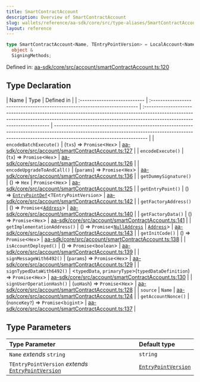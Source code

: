 ```yaml
---
title: SmartContractAccount
description: Overview of SmartContractAccount
slug: wallets/reference/aa-sdk/core/src/type-aliases/SmartContractAccount
layout: reference
---
```


```ts
type SmartContractAccount<Name, TEntryPointVersion> = LocalAccount<Name> &
  object &
  SigningMethods;
```

Defined in: [aa-sdk/core/src/account/smartContractAccount.ts:120](https://github.com/alchemyplatform/aa-sdk/blob/49e74eee8606f480b200b4612d00d950da8a8742/aa-sdk/core/src/account/smartContractAccount.ts#L120)

## Type Declaration

| Name                         | Type                                                                      | Defined in                                                                                                                                                                                          |
| :--------------------------- | :------------------------------------------------------------------------ | :-------------------------------------------------------------------------------------------------------------------------------------------------------------------------------------------------- | --------------------------------------------------------------------------------------------------------------------------------------------------------------------------------------------------- |
| `encodeBatchExecute()`       | (`txs`) => `Promise`\<`Hex`>                                              | [aa-sdk/core/src/account/smartContractAccount.ts:127](https://github.com/alchemyplatform/aa-sdk/blob/49e74eee8606f480b200b4612d00d950da8a8742/aa-sdk/core/src/account/smartContractAccount.ts#L127) |
| `encodeExecute()`            | (`tx`) => `Promise`\<`Hex`>                                               | [aa-sdk/core/src/account/smartContractAccount.ts:126](https://github.com/alchemyplatform/aa-sdk/blob/49e74eee8606f480b200b4612d00d950da8a8742/aa-sdk/core/src/account/smartContractAccount.ts#L126) |
| `encodeUpgradeToAndCall()`   | (`params`) => `Promise`\<`Hex`>                                           | [aa-sdk/core/src/account/smartContractAccount.ts:136](https://github.com/alchemyplatform/aa-sdk/blob/49e74eee8606f480b200b4612d00d950da8a8742/aa-sdk/core/src/account/smartContractAccount.ts#L136) |
| `getDummySignature()`        | () => `Hex`                                                               | `Promise`\<`Hex`>                                                                                                                                                                                   | [aa-sdk/core/src/account/smartContractAccount.ts:125](https://github.com/alchemyplatform/aa-sdk/blob/49e74eee8606f480b200b4612d00d950da8a8742/aa-sdk/core/src/account/smartContractAccount.ts#L125) |
| `getEntryPoint()`            | () => [`EntryPointDef`](EntryPointDef.mdx)\<`TEntryPointVersion`>         | [aa-sdk/core/src/account/smartContractAccount.ts:142](https://github.com/alchemyplatform/aa-sdk/blob/49e74eee8606f480b200b4612d00d950da8a8742/aa-sdk/core/src/account/smartContractAccount.ts#L142) |
| `getFactoryAddress()`        | () => `Promise`\<[`Address`](Address.mdx)>                                | [aa-sdk/core/src/account/smartContractAccount.ts:140](https://github.com/alchemyplatform/aa-sdk/blob/49e74eee8606f480b200b4612d00d950da8a8742/aa-sdk/core/src/account/smartContractAccount.ts#L140) |
| `getFactoryData()`           | () => `Promise`\<`Hex`>                                                   | [aa-sdk/core/src/account/smartContractAccount.ts:141](https://github.com/alchemyplatform/aa-sdk/blob/49e74eee8606f480b200b4612d00d950da8a8742/aa-sdk/core/src/account/smartContractAccount.ts#L141) |
| `getImplementationAddress()` | () => `Promise`\<[`NullAddress`](NullAddress.mdx)                         | [`Address`](Address.mdx)>                                                                                                                                                                           | [aa-sdk/core/src/account/smartContractAccount.ts:143](https://github.com/alchemyplatform/aa-sdk/blob/49e74eee8606f480b200b4612d00d950da8a8742/aa-sdk/core/src/account/smartContractAccount.ts#L143) |
| `getInitCode()`              | () => `Promise`\<`Hex`>                                                   | [aa-sdk/core/src/account/smartContractAccount.ts:138](https://github.com/alchemyplatform/aa-sdk/blob/49e74eee8606f480b200b4612d00d950da8a8742/aa-sdk/core/src/account/smartContractAccount.ts#L138) |
| `isAccountDeployed()`        | () => `Promise`\<`boolean`>                                               | [aa-sdk/core/src/account/smartContractAccount.ts:139](https://github.com/alchemyplatform/aa-sdk/blob/49e74eee8606f480b200b4612d00d950da8a8742/aa-sdk/core/src/account/smartContractAccount.ts#L139) |
| `signMessageWith6492()`      | (`params`) => `Promise`\<`Hex`>                                           | [aa-sdk/core/src/account/smartContractAccount.ts:129](https://github.com/alchemyplatform/aa-sdk/blob/49e74eee8606f480b200b4612d00d950da8a8742/aa-sdk/core/src/account/smartContractAccount.ts#L129) |
| `signTypedDataWith6492()`    | \<`typedData`, `primaryType`>(`typedDataDefinition`) => `Promise`\<`Hex`> | [aa-sdk/core/src/account/smartContractAccount.ts:130](https://github.com/alchemyplatform/aa-sdk/blob/49e74eee8606f480b200b4612d00d950da8a8742/aa-sdk/core/src/account/smartContractAccount.ts#L130) |
| `signUserOperationHash()`    | (`uoHash`) => `Promise`\<`Hex`>                                           | [aa-sdk/core/src/account/smartContractAccount.ts:128](https://github.com/alchemyplatform/aa-sdk/blob/49e74eee8606f480b200b4612d00d950da8a8742/aa-sdk/core/src/account/smartContractAccount.ts#L128) |
| `source`                     | `Name`                                                                    | [aa-sdk/core/src/account/smartContractAccount.ts:124](https://github.com/alchemyplatform/aa-sdk/blob/49e74eee8606f480b200b4612d00d950da8a8742/aa-sdk/core/src/account/smartContractAccount.ts#L124) |
| `getAccountNonce()`          | (`nonceKey?`) => `Promise`\<`bigint`>                                     | [aa-sdk/core/src/account/smartContractAccount.ts:137](https://github.com/alchemyplatform/aa-sdk/blob/49e74eee8606f480b200b4612d00d950da8a8742/aa-sdk/core/src/account/smartContractAccount.ts#L137) |

## Type Parameters

| Type Parameter                                                              | Default type                                 |
| :-------------------------------------------------------------------------- | :------------------------------------------- |
| `Name` _extends_ `string`                                                   | `string`                                     |
| `TEntryPointVersion` _extends_ [`EntryPointVersion`](EntryPointVersion.mdx) | [`EntryPointVersion`](EntryPointVersion.mdx) |
